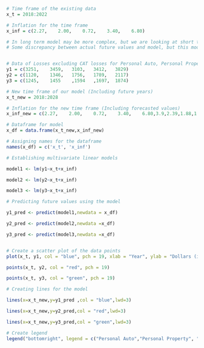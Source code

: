 
```r

# Time frame of the existing data
x_t = 2018:2022

# Inflation for the time frame
x_inf = c(2.27,    2.00,    0.72,    3.40,    6.80)

# In long term model may be more complex, but we are looking at short term therefore used a linear multivariate model.
# Some discrepancy between actual future values and model, but this model is created to show the general trend over the next years


# Data of Losses excluding CAT losses for Personal Auto, Personal Property, Commercial Lines respectively
y1 = c(3251,	3459,	3103,	3412,	3829)
y2 = c(1120,	1346,	1756,	1789,	2117)
y3 = c(1245,	1455	,1594	,1697,	1874)

# New time frame of our model (Including future years)
x_t_new = 2018:2028

# Inflation for the new time frame (Including forecasted values)
x_inf_new = c(2.27,    2.00,    0.72,    3.40,    6.80,3.9,2.39,1.88,1.89,1.9,2)

# Dataframe for model
x_df = data.frame(x_t_new,x_inf_new)

# Assigning names for the dataframe
names(x_df) = c('x_t', 'x_inf')

# Establishing multivariate linear models

model1 <- lm(y1~x_t+x_inf)

model2 <- lm(y2~x_t+x_inf)

model3 <- lm(y3~x_t+x_inf)

# Predicting future values using the model

y1_pred <- predict(model1,newdata = x_df)

y2_pred <- predict(model2,newdata =x_df)

y3_pred <- predict(model3,newdata =x_df)


# Create a scatter plot of the data points
plot(x_t, y1, col = "blue", pch = 19, xlab = "Year", ylab = "Dollars (in Millions)", main = "Losses excluding CAT losses", ylim = c(1000,4000),xlim=c(2018,2028),lwd = 2)

points(x_t, y2, col = "red", pch = 19)

points(x_t, y3, col = "green", pch = 19)

# Creating lines for the model

lines(x=x_t_new,y=y1_pred ,col = "blue",lwd=3)

lines(x=x_t_new,y=y2_pred,col = "red",lwd=3)

lines(x=x_t_new,y=y3_pred,col = "green",lwd=3)

# Create legend
legend("bottomright", legend = c("Personal Auto","Personal Property", "Commercial Lines"), cex=1,col = c("blue","red", "green"), pch = c(19, 19,19))



```

